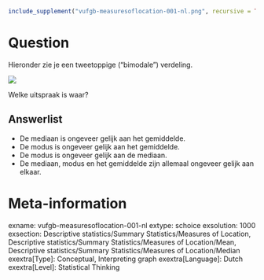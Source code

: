 ```r
include_supplement("vufgb-measuresoflocation-001-nl.png", recursive = TRUE)
```

Question
========
Hieronder zie je een tweetoppige ("bimodale") verdeling. 

![](vufgb-measuresoflocation-001-nl.png)

Welke uitspraak is waar?

Answerlist
----------
* De mediaan is ongeveer gelijk aan het gemiddelde.
* De modus is ongeveer gelijk aan het gemiddelde.
* De modus is ongeveer gelijk aan de mediaan.
* De mediaan, modus en het gemiddelde zijn allemaal ongeveer gelijk aan elkaar.

Meta-information
================
exname: vufgb-measuresoflocation-001-nl
extype: schoice
exsolution: 1000
exsection: Descriptive statistics/Summary Statistics/Measures of Location, Descriptive statistics/Summary Statistics/Measures of Location/Mean, Descriptive statistics/Summary Statistics/Measures of Location/Median
exextra[Type]: Conceptual, Interpreting graph
exextra[Language]: Dutch
exextra[Level]: Statistical Thinking
